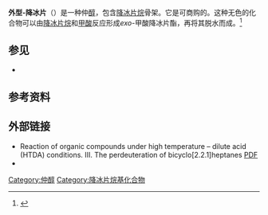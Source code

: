 {{DISPLAYTITLE:外型-降冰片}}
{{chembox
| Watchedfields = changed
| verifiedrevid = 450465653
| NameEn =''exo''-Norborneol
| ImageFile =Exo-norborneol 3D-skeletal.png
| ImageSize =
| PIN = ''rel''-(1''R'',2''R'',4''S'')-Bicyclo[2.2.1]heptan-2-ol
|Section1={{Chembox Identifiers
| CASNo_Ref = {{cascite|correct|CAS}}
| CASNo = 497-37-0
| ChemSpider1 = 9030708
| ChemSpider1_Comment = (2''R'')
| ChemSpider = 9215827
| ChemSpider_Comment = (2''S'')
| PubChem1 = 10855417
| PubChem1_Comment = (2''R'')
| PubChem = 11040657
| PubChem_Comment = (2''S'')
| SMILES = O[C@@H]1C[C@@H]2C[C@H]1CC2 (2''R'')<br />O[C@H]1C[C@H]2C[C@@H]1CC2 (2''S'')
| InChI1 = 1/C7H12O/c8-7-4-5-1-2-6(7)3-5/h5-8H,1-4H2/t5-,6+,7+/s2
| InChIKey1 = ZQTYQMYDIHMKQB-YUZWJPFSNA-N
| InChI2 = 1S/C7H12O/c8-7-4-5-1-2-6(7)3-5/h5-8H,1-4H2/t5-,6+,7+/m0/s1
| InChI2_Comment = (2''R'')
| InChIKey = ZQTYQMYDIHMKQB-RRKCRQDMSA-N
| InChI = 1S/C7H12O/c8-7-4-5-1-2-6(7)3-5/h5-8H,1-4H2/t5-,6+,7+/m1/s1
| InChI_Comment = (2''S'')
| InChIKey2 = ZQTYQMYDIHMKQB-VQVTYTSYSA-N
| UNII_Ref = {{fdacite|correct|FDA}}
| UNII = V367XM6FYD
  }}
|Section2={{Chembox Properties
| C=7 | H=12 | O=1
| Appearance =
| Density =
| MeltingPtCL = 124 
| MeltingPtCH= 126
| Melting_notes = 
| BoilingPtCL =176 
|BoilingPtCH= 177
| Solubility =
  }}
|Section3={{Chembox Hazards
| ExternalSDS = [https://fscimage.fishersci.com/msds/20106.htm Fisher MSDS]
| FlashPt =
| AutoignitionPt = 
 }}
}}

'''外型-降冰片'''（{{lang-en|''exo''-Norborneol}}）是一种仲[[醇|醇]]，包含[[降冰片烷|降冰片烷]]骨架。它是可商购的。这种无色的化合物可以由[[降冰片烷|降冰片烷]]和[[甲酸|甲酸]]反应形成''exo''-甲酸降冰片酯，再将其脱水而成。<ref>{{cite journal | journal = Organic Syntheses | title = 2-Norbananone | first1 = Donald C.|last1=Kleinfelter|first2=Paul|last2=von R. Schleyer |page=79| volume = 42 | doi = 10.15227/orgsyn.042.0079 | year = 1962}}</ref>

==参见==
* {{le|内型-降冰片|Endo-Norborneol}}

==参考资料==
{{reflist}}

==外部链接==
* Reaction of organic compounds under high temperature – dilute acid (HTDA) conditions. III. The perdeuteration of bicyclo[2.2.1]heptanes [https://web.archive.org/web/20040814160329/http://article.pubs.nrc-cnrc.gc.ca/ppv/RPViewDoc?_handler_=HandleInitialGet PDF]
* {{cite journal | title = The Reaction of endo- and exo-2-Norborneol with Thionyl Chloride | doi = 10.1021/ja00973a027 | year = 1966 | author = Stille, J. K. | journal = Journal of the American Chemical Society | volume = 88 | pages = 4915 | last2 = Sonnenberg | first2 = Fred M. | issue = 21}}

{{DEFAULTSORT:Norborneol, exo-}}
[[Category:仲醇|Category:仲醇]]
[[Category:降冰片烷基化合物|Category:降冰片烷基化合物]]

{{organic-compound-stub}}